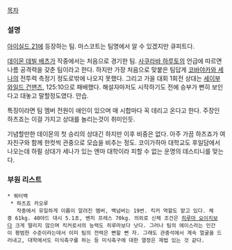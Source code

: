[[목차]]
=== 설명 ===
[[아이실드 21]]에 등장하는 팀. 마스코트는 팀명에서 알 수 있겠지만 큐피트다. 

[[데이몬 데빌 배츠]]가 작중에서는 처음으로 경기한 팀. [[사쿠라바 하루토]]의 언급에 따르면 나름 공격력을 갖춘 팀이라고 한다. 하지만 가장 처음으로 맞붙은 팀답게 [[코바야카와 세나]]의 전투력 측정기 정도로밖에 나오지 못했다. 그리고 가을 대회 1회전 상대는 [[세이부 와일드 건맨즈]], 125:10으로 패배했다. 해설자마저도 시작하기도 전에 승부가 뻔히 보인다고 대놓고 말할정도였다. 안습.

특징이라면 팀 멤버 전원이 애인이 있으며 매 시합마다 꼭 데리고 온다고 한다. 주장인 하츠죠는 이걸 가지고 상대를 놀리는것이 취미인듯.

기념할만한 데이몬의 첫 승리의 상대긴 하지만 이후 비중은 없다. 아주 가끔 하츠죠가 여자친구와 함께 한컷씩 관중으로 모습을 비추는 정도. 코이가하마 대학교도 후일담에서 나오는데 하필 상대가 세나가 있는 엔마 대학이라 피할 수 없는 운명의 데스티니를 맞는다.

=== 부원 리스트 ===
 * 쿼터백
  * 하츠죠 카오루
    작중에서 유일하게 이름이 알려진 멤버, 백넘버는 19번. 킥커 역할도 맡고 있다. 체중 61kg. 40야드 대시 5.1초, 벤치 프레스 70kg. 의외로 신체 조건은 [[히루마 요이치]]보다 크게 딸리지 않으며 킥커로서의 능력도 히루마보다 낫다. 그러나 팀의 에이스라는 인간이 평범한 수준이라는데서 이미 팀의 전력은 뻔할 뻔 자. 그래도 관중석에서 계속 얼굴을 드러내고, 대학에서도 미식축구를 하는 등 미식축구에 대한 열정은 제법 있는 것 같다.
